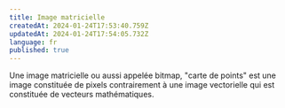 ```yaml
---
title: Image matricielle
createdAt: 2024-01-24T17:53:40.759Z
updatedAt: 2024-01-24T17:54:05.732Z
language: fr
published: true
---
```


 Une image matricielle ou aussi appelée bitmap, "carte de points" est une image constituée de pixels contrairement à une image vectorielle qui est constituée de vecteurs mathématiques. 
